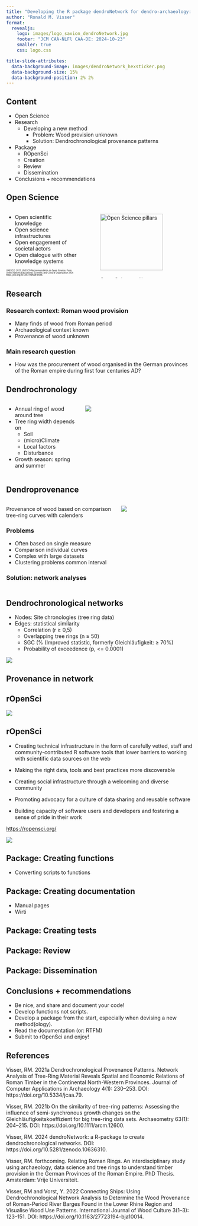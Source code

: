 ```yaml
---
title: "Developing the R package dendroNetwork for dendro-archaeology: lessons learned"
author: "Ronald M. Visser"
format:
  revealjs:
    logo: images/logo_saxion_dendroNetwork.jpg
    footer: "JCM CAA-NLFl CAA-DE: 2024-10-23"
    smaller: true
    css: logo.css

title-slide-attributes: 
  data-background-image: images/dendroNetwork_hexsticker.png
  data-background-size: 15%
  data-background-position: 2% 2%
---
```


## Content

-   Open Science
-   Research
    -   Developing a new method
        -   Problem: Wood provision unknown
        -   Solution: Dendrochronological provenance patterns
-   Package
    -   ROpenSci
    -   Creation
    -   Review
    -   Dissemination
-   Conclusions + recommendations

## Open Science

::: columns
::: {.column width="40%"}
-   Open scientific knowledge
-   Open science infrastructures
-   Open engagement of societal actors
-   Open dialogue with other knowledge systems

::: {style="font-size: 40%;"}
UNESCO. 2021. UNESCO Recommendation on Open Science. Paris: United Nations Educational, Scientific and Cultural Organization. DOI: https://doi.org/10.54677/MNMH8546.
:::

:::

::: {.column width="60%"}

![Open Science pillars](images/UNESCO-Open_science-pillars-en.png){width=90%}

:::
:::


## Research

### Research context: Roman wood provision

- Many finds of wood from Roman period
- Archaeological context known
- Provenance of wood unknown

### Main research question
- How was the procurement of wood organised in the German provinces of the Roman empire during first four centuries AD? 

## Dendrochronology

::: columns
::: {.column width="40%"}
- Annual ring of wood around tree
- Tree ring width depends on
  - Soil
  - (micro)Climate
  - Local factors
  - Disturbance
- Growth season: spring and summer
:::
::: {.column width="60%"}
![](images/treering_formation.png)
:::
:::

## Dendroprovenance

::: columns
::: {.column width="60%"}

Provenance of wood based on comparison tree-ring curves with calenders

### Problems
- Often based on single measure
- Comparison individual curves
- Complex with large datasets
- Clustering problems common interval

### Solution: network analyses
:::
::: {.column width="40%"}
![](images/Network_means_4.png)
:::
:::


## Dendrochronological networks

- Nodes: Site chronologies (tree ring data) 
- Edges: statistical similarity
  - Correlation (r ≥  0,5)
  - Overlapping tree rings (n ≥ 50)
  - SGC (% (Improved statistic, formerly Gleichläufigkeit: ≥ 70%)
  - Probability of exceedence (p, <= 0.0001)

![](images/network_example.png)

## Provenance in network



## rOpenSci

![](images/rOpenSci_overview.png)

## rOpenSci

- Creating technical infrastructure in the form of carefully vetted, staff and community-contributed R software tools that lower barriers to working with scientific data sources on the web

- Making the right data, tools and best practices more discoverable

- Creating social infrastructure through a welcoming and diverse community

- Promoting advocacy for a culture of data sharing and reusable software

- Building capacity of software users and developers and fostering a sense of pride in their work

[https://ropensci.org/](https://ropensci.org/)

![](images/rOpenSci_icon_lettering_color.png)

## Package: Creating functions

- Converting scripts to functions

## Package: Creating documentation

- Manual pages
- Wirti

## Package: Creating tests

## Package: Review

## Package: Dissemination

## Conclusions + recommendations

- Be nice, and share and document your code!
- Develop functions not scripts.
- Develop a package from the start, especially when devising a new method(ology).
- Read the documentation (or: RTFM)
- Submit to rOpenSci and enjoy!


## References

Visser, RM. 2021a Dendrochronological Provenance Patterns. Network Analysis of Tree-Ring Material Reveals Spatial and Economic Relations of Roman Timber in the Continental North-Western Provinces. Journal of Computer Applications in Archaeology 4(1): 230–253. DOI: https://doi.org/10.5334/jcaa.79.

Visser, RM. 2021b On the similarity of tree-ring patterns: Assessing the influence of semi-synchronous growth changes on the Gleichläufigkeitskoeffizient for big tree-ring data sets. Archaeometry 63(1): 204–215. DOI: https://doi.org/10.1111/arcm.12600.

Visser, RM. 2024 dendroNetwork: a R-package to create dendrochronological networks. DOI: https://doi.org/10.5281/zenodo.10636310.

Visser, RM. forthcoming. Relating Roman Rings. An interdisciplinary study using archaeology, data science and tree rings to understand timber provision in the German Provinces of the Roman Empire. PhD Thesis. Amsterdam: Vrije Universiteit.

Visser, RM and Vorst, Y. 2022 Connecting Ships: Using Dendrochronological Network Analysis to Determine the Wood Provenance of Roman-Period River Barges Found in the Lower Rhine Region and Visualise Wood Use Patterns. International Journal of Wood Culture 3(1–3): 123–151. DOI: https://doi.org/10.1163/27723194-bja10014.
